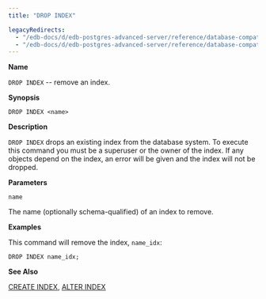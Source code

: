 ```yaml
---
title: "DROP INDEX"

legacyRedirects:
  - "/edb-docs/d/edb-postgres-advanced-server/reference/database-compatibility-for-oracle-developers-sql-guide/13/drop_index.html"
  - "/edb-docs/d/edb-postgres-advanced-server/reference/database-compatibility-for-oracle-developers-sql-guide/latest/drop_index.html"
---
```


<div id="drop_index" class="registered_link"></div>

**Name**

`DROP INDEX` -- remove an index.

**Synopsis**

```text
DROP INDEX <name>
```

**Description**

`DROP INDEX` drops an existing index from the database system. To execute this command you must be a superuser or the owner of the index. If any objects depend on the index, an error will be given and the index will not be dropped.

**Parameters**

`name`

 The name (optionally schema-qualified) of an index to remove.

**Examples**

This command will remove the index, `name_idx`:

```text
DROP INDEX name_idx;
```

**See Also**

[CREATE INDEX](24_create_index/#create_index), [ALTER INDEX](03_alter_index/#alter_index)
